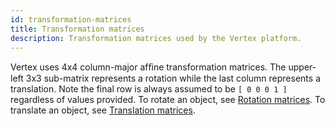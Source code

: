 ```yaml
---
id: transformation-matrices
title: Transformation matrices
description: Transformation matrices used by the Vertex platform.
---
```


Vertex uses 4x4 column-major afﬁne transformation matrices. The upper-left 3x3 sub-matrix represents a rotation while the last column represents a translation. Note the final row is always assumed to be `[ 0 0 0 1 ]` regardless of values provided. To rotate an object, see [Rotation matrices](https://en.wikipedia.org/wiki/Rotation_matrix#In_three_dimensions). To translate an object, see [Translation matrices](<https://en.wikipedia.org/wiki/Translation_(geometry)#Matrix_representation>).
